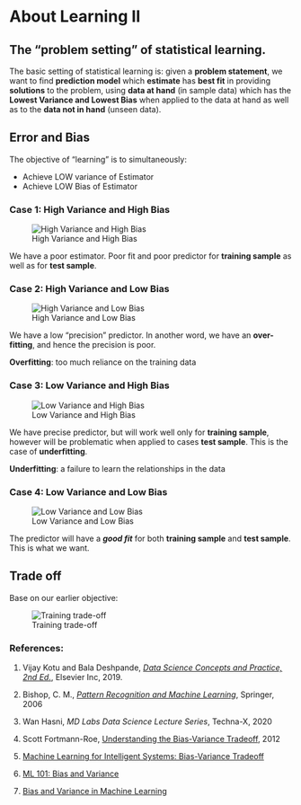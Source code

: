 # About Learning II

## The "problem setting" of statistical learning.

The basic setting of statistical learning is: given a **problem statement**, we want to find **prediction model** which **estimate** has **best fit** in providing **solutions** to the problem, using **data at hand** (in sample data) which has the **Lowest Variance and Lowest Bias** when applied to the data at hand as well as to the **data not in hand** (unseen data).

## **Error and Bias**

The objective of "learning" is to simultaneously:

-   Achieve LOW variance of Estimator
-   Achieve LOW Bias of Estimator

### Case 1: High Variance and High Bias

![High Variance and High Bias](image/bias_case_1.png){#fig-bias-case1}

We have a poor estimator. Poor fit and poor predictor for **training sample** as well as for **test sample**.

### Case 2: High Variance and Low Bias

![High Variance and Low Bias](image/bias_case_2.png){#fig-bias-case2}

We have a low "precision" predictor. In another word, we have an **over-fitting**, and hence the precision is poor.

**Overfitting**: too much reliance on the training data

### Case 3: Low Variance and High Bias

![Low Variance and High Bias](image/bias_case_3.png){#fig-bias-case3}

We have precise predictor, but will work well only for **training sample**, however will be problematic when applied to cases **test sample**. This is the case of **underfitting**.

**Underfitting**: a failure to learn the relationships in the data

### Case 4: Low Variance and Low Bias

![Low Variance and Low Bias](image/bias_case_4.png){#fig-bias-case4}

The predictor will have a ***good fit*** for both **training sample** and **test sample**. This is what we want.

## Trade off

Base on our earlier objective:

![Training trade-off](image/biasvariance.png){#fig-model-tradeoff}

### References:

1.  Vijay Kotu and Bala Deshpande, [*Data Science Concepts and Practice, 2nd Ed.*](https://pyimagesearch.com/deep-learning-computer-vision-python-book/), Elsevier Inc, 2019.

2.  Bishop, C. M., [*Pattern Recognition and Machine Learning*](https://www.amazon.com/gp/product/0387310738/), Springer, 2006

3.  Wan Hasni, *MD Labs Data Science Lecture Series*, Techna-X, 2020

4.  Scott Fortmann-Roe, [Understanding the Bias-Variance Tradeoff](https://scott.fortmann-roe.com/docs/BiasVariance.html), 2012

5.  [Machine Learning for Intelligent Systems: Bias-Variance Tradeoff](https://www.cs.cornell.edu/courses/cs4780/2018fa/lectures/lecturenote12.html)

6.  [ML 101: Bias and Variance](https://machinelearning101.readthedocs.io/en/latest/_pages/03_bias_variance.html)

7.  [Bias and Variance in Machine Learning](https://www.javatpoint.com/bias-and-variance-in-machine-learning)
